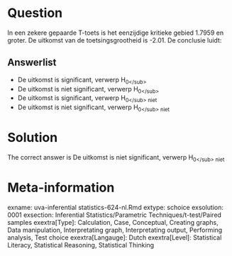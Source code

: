 Question
========

In een zekere gepaarde T-toets is het eenzijdige kritieke gebied 1.7959 en groter. De uitkomst van de toetsingsgrootheid is -2.01. De conclusie luidt: 

Answerlist
----------
* De uitkomst is significant, verwerp H<sub>0<\/sub>
* De uitkomst is niet significant, verwerp H<sub>0<\/sub>
* De uitkomst is significant, verwerp H<sub>0<\/sub> niet
* De uitkomst is niet significant, verwerp H<sub>0<\/sub> niet

Solution
========

The correct answer is  De uitkomst is niet significant, verwerp H<sub>0<\/sub> niet 

Meta-information
================
exname: uva-inferential statistics-624-nl.Rmd 
extype: schoice 
exsolution: 0001 
exsection: Inferential Statistics/Parametric Techniques/t-test/Paired samples
exextra[Type]: Calculation, Case, Conceptual, Creating graphs, Data manipulation, Interpretating graph, Interpretating output, Performing analysis, Test choice 
exextra[Langauge]: Dutch 
exextra[Level]: Statistical Literacy, Statistical Reasoning, Statistical Thinking 
